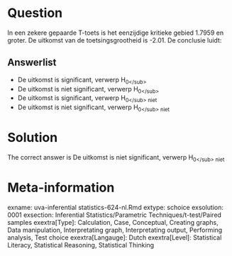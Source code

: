 Question
========

In een zekere gepaarde T-toets is het eenzijdige kritieke gebied 1.7959 en groter. De uitkomst van de toetsingsgrootheid is -2.01. De conclusie luidt: 

Answerlist
----------
* De uitkomst is significant, verwerp H<sub>0<\/sub>
* De uitkomst is niet significant, verwerp H<sub>0<\/sub>
* De uitkomst is significant, verwerp H<sub>0<\/sub> niet
* De uitkomst is niet significant, verwerp H<sub>0<\/sub> niet

Solution
========

The correct answer is  De uitkomst is niet significant, verwerp H<sub>0<\/sub> niet 

Meta-information
================
exname: uva-inferential statistics-624-nl.Rmd 
extype: schoice 
exsolution: 0001 
exsection: Inferential Statistics/Parametric Techniques/t-test/Paired samples
exextra[Type]: Calculation, Case, Conceptual, Creating graphs, Data manipulation, Interpretating graph, Interpretating output, Performing analysis, Test choice 
exextra[Langauge]: Dutch 
exextra[Level]: Statistical Literacy, Statistical Reasoning, Statistical Thinking 
